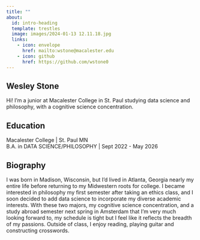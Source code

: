 ```yaml
---
title: ""
about:
  id: intro-heading
  template: trestles
  image: images/2024-01-13 12.11.18.jpg
  links:
    - icon: envelope
      href: mailto:wstone@macalester.edu
    - icon: github
      href: https://github.com/wstone0
---
```


::: {#intro-heading}
## Wesley Stone

Hi! I'm a junior at Macalester College in St. Paul studying data science and philosophy, with a cognitive science concentration.

## Education

Macalester College \| St. Paul MN <br> B.A. in DATA SCIENCE/PHILOSOPHY \| Sept 2022 - May 2026
:::

## Biography

I was born in Madison, Wisconsin, but I'd lived in Atlanta, Georgia nearly my entire life before returning to my Midwestern roots for college. I became interested in philosophy my first semester after taking an ethics class, and I soon decided to add data science to incorporate my diverse academic interests. With these two majors, my cognitive science concentration, and a study abroad semester next spring in Amsterdam that I'm very much looking forward to, my schedule is tight but I feel like it reflects the breadth of my passions. Outside of class, I enjoy reading, playing guitar and constructing crosswords.

